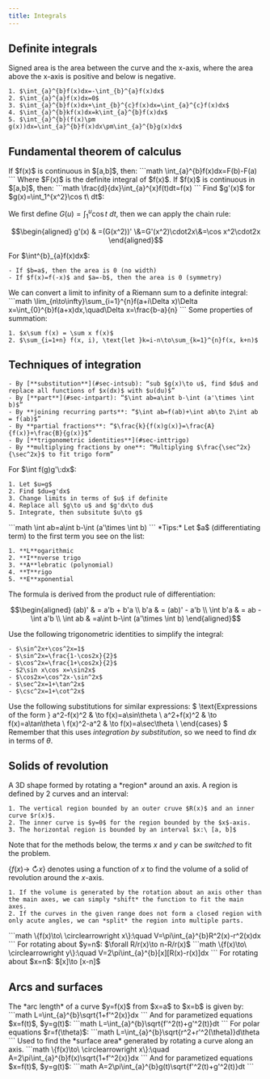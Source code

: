 ```yaml
---
title: Integrals
---
```


## Definite integrals


<Block variant="primary" title="Signed areas">
Signed area is the area between the curve and the x-axis, where the area above the x-axis is positive and below is negative.
</Block>


<Block variant="knowledge" title="Properties of definite intergrals">

    1. $\int_{a}^{b}f(x)dx=-\int_{b}^{a}f(x)dx$
    2. $\int_{a}^{a}f(x)dx=0$
    3. $\int_{a}^{b}f(x)dx+\int_{b}^{c}f(x)dx=\int_{a}^{c}f(x)dx$
    4. $\int_{a}^{b}kf(x)dx=k\int_{a}^{b}f(x)dx$
    5. $\int_{a}^{b}(f(x)\pm g(x))dx=\int_{a}^{b}f(x)dx\pm\int_{a}^{b}g(x)dx$
</Block>


## Fundamental theorem of calculus


<Block variant="secondary" title="Fundamental theorem of calculus (FTC)">
If $f(x)$ is continuous in $[a,b]$, then:
```math
\int_{a}^{b}f(x)dx=F(b)-F(a)
```
Where $F(x)$ is the definite integral of $f(x)$.
</Block>


<Block variant="secondary" title="Second fundamental theorem of calculus">
If $f(x)$ is continuous in $[a,b]$, then:
```math
\frac{d}{dx}\int_{a}^{x}f(t)dt=f(x)
```
<BlockSep />
Find $g'(x)$ for $g(x)=\int_1^{x^2}\cos t\ dt$:

We first define $G(u)=\int_1^{u}\cos t\ dt$, then we can apply the chain rule:

```math
\begin{aligned}
g'(x) & =(G(x^2))' \&=G'(x^2)\cdot2x\&=\cos x^2\cdot2x
\end{aligned}
```

</Block>


<Block variant="knowledge" title="Cases of area 0">
For $\int^{b}_{a}f(x)dx$:

    - If $b=a$, then the area is 0 (no width)
    - If $f(x)=f(-x)$ and $a=-b$, then the area is 0 (symmetry)
</Block>


<Block variant="secondary" title="Limit of Riemann sums">
We can convert a limit to infinity of a Riemann sum to a definite integral:
```math
\lim_{n\to\infty}\sum_{i=1}^{n}f(a+i\Delta x)\Delta x=\int_{0}^{b}f(a+x)dx,\quad\Delta x=\frac{b-a}{n}
```
Some properties of summation:

    1. $x\sum f(x) = \sum x f(x)$
    2. $\sum_{i=1+n} f(x, i), \text{let }k=i-n\to\sum_{k=1}^{n}f(x, k+n)$
</Block>




## Techniques of integration


<Block variant="knowledge" title="Overview">

    - By [**substitution**](#sec-intsub): “sub $g(x)\to u$, find $du$ and replace all functions of $x(dx)$ with $u(du)$”
    - By [**part**](#sec-intpart): “$\int ab=a\int b-\int (a'\times \int b)$”
    - By **joining recurring parts**: “$\int ab=f(ab)+\int ab\to 2\int ab = f(ab)$”
    - By **partial fractions**: “$\frac{k}{f(x)g(x)}=\frac{A}{f(x)}+\frac{B}{g(x)}$”
    - By [**trigonometric identities**](#sec-inttrigo)
    - By **multiplying fractions by one**: “Multiplying $\frac{\sec^2x}{\sec^2x}$ to fit trigo form”
</Block>




<Block variant="secondary" title="Integration by substitution">
For $\int f(g)g'\:dx$:

    1. Let $u=g$
    2. Find $du=g'dx$
    3. Change limits in terms of $u$ if definite
    4. Replace all $g\to u$ and $g'dx\to du$
    5. Integrate, then subsitute $u\to g$
</Block>




<Block variant="secondary" title="Integration by parts">
```math
\int ab=a\int b-\int (a'\times \int b)
```
*Tips:*
Let $a$ (differentiating term) to the first term you see on the list:

    1. **L**ogarithmic
    2. **I**nverse trigo
    3. **A**lebratic (polynomial)
    4. **T**rigo
    5. **E**xponential
</Block>


<Block variant="knowledge" title="Deriving the IBP formula">
The formula is derived from the product rule of differentiation:

```math
\begin{aligned}
(ab)'    & = a'b + b'a                     \\
b'a      & = (ab)' - a'b                   \\
\int b'a & = ab - \int a'b                 \\
\int ab  & =a\int b-\int (a'\times \int b)
\end{aligned}
```

</Block>




<Block variant="knowledge" title="Trigo-identities substitution tips">
Use the following trigonometric identities to simplify the integral:

    - $\sin^2x+\cos^2x=1$
    - $\sin^2x=\frac{1-\cos2x}{2}$
    - $\cos^2x=\frac{1+\cos2x}{2}$
    - $2\sin x\cos x=\sin2x$
    - $\cos2x=\cos^2x-\sin^2x$
    - $\sec^2x=1+\tan^2x$
    - $\csc^2x=1+\cot^2x$
Use the following substitutions for similar expressions:
$
\text{Expressions of the form }
a^2-f(x)^2 & \to f(x)=a\sin\theta \\
a^2+f(x)^2 & \to f(x)=a\tan\theta \\
f(x)^2-a^2 & \to f(x)=a\sec\theta \\
\end{cases}
$
Remember that this uses *integration by substitution*, so we need to find $dx$ in terms of $\theta$.
</Block>


## Solids of revolution


<Block variant="primary" title="Solids of revolution">
A 3D shape formed by rotating a *region* around an axis.
<BlockSep />
A region is defined by 2 curves and an interval:

    1. The vertical region bounded by an outer cruve $R(x)$ and an inner curve $r(x)$.
    2. The inner curve is $y=0$ for the region bounded by the $x$-axis.
    3. The horizontal region is bounded by an interval $x:\ [a, b]$

Note that for the methods below, the terms $x$ and $y$ can be *switched* to fit the problem.

$\{f(x)\to\ \circlearrowright x\}$ denotes using a function of $x$ to find the volume of a solid of revolution around the $x$-axis.

    1. If the volume is generated by the rotation about an axis other than the main axes, we can simply *shift* the function to fit the main axes.
    2. If the curves in the given range does not form a closed region with only acute angles, we can *split* the region into multiple parts.
</Block>


<Block variant="secondary" title="Volume by Washers (Disk)">
```math
\{f(x)\to\ \circlearrowright x\}:\quad V=\pi\int_{a}^{b}R^2(x)-r^2(x)dx
```
For rotating about $y=n$: $\forall R/r(x)\to n-R/r(x)$
</Block>


<Block variant="secondary" title="Volume by Cylindrical shells">
```math
\{f(x)\to\ \circlearrowright y\}:\quad V=2\pi\int_{a}^{b}[x][R(x)-r(x)]dx
```
For rotating about $x=n$: $[x]\to [x-n]$
</Block>



## Arcs and surfaces


<Block variant="secondary" title="Arc length">
The *arc length* of a curve $y=f(x)$ from $x=a$ to $x=b$ is given by:
```math
L=\int_{a}^{b}\sqrt{1+f'^2(x)}dx
```
And for parametized equations $x=f(t)$, $y=g(t)$:
```math
L=\int_{a}^{b}\sqrt{f'^2(t)+g'^2(t)}dt
```
For polar equations $r=f(\theta)$:
```math
L=\int_{a}^{b}\sqrt{r^2+r'^2(\theta)}d\theta
```
</Block>


<Block variant="secondary" title="Area surfaces of revolution">
Used to find the *surface area* generated by rotating a curve along an axis.
```math
\{f(x)\to\ \circlearrowright x\}:\quad A=2\pi\int_{a}^{b}f(x)\sqrt{1+f'^2(x)}dx
```
And for parametized equations $x=f(t)$, $y=g(t)$:
```math
A=2\pi\int_{a}^{b}g(t)\sqrt{f'^2(t)+g'^2(t)}dt
```
</Block>